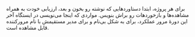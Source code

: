 
برای هر پروژه، ابتدا دستاوردهایی که **<Username/>** نوشته رو بخون و بعد، ارزیابی خودت به همراه مشاهده‌ها و بازخوردهات رو براش بنویس.
مواردی که اینجا می‌نویسی در ایستگاه آخر این دورهٔ مرور عملکرد، برای **<ShortUsername />** به شکل بی‌نام و برای مدیر مستقیمش با نام مرورکننده قابل مشاهده است.
